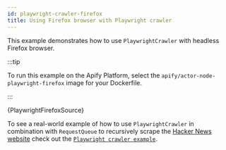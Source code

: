 ```yaml
---
id: playwright-crawler-firefox
title: Using Firefox browser with Playwright crawler
---
```



This example demonstrates how to use <ApiLink to="playwright-crawler/class/PlaywrightCrawler">`PlaywrightCrawler`</ApiLink> with headless Firefox browser.

:::tip

To run this example on the Apify Platform, select the `apify/actor-node-playwright-firefox` image for your Dockerfile.

:::

<CodeBlock className="language-js">
    {PlaywrightFirefoxSource}
</CodeBlock>

To see a real-world example of how to use <ApiLink to="playwright-crawler/class/PlaywrightCrawler">`PlaywrightCrawler`</ApiLink> in combination with <ApiLink to="core/class/RequestQueue">`RequestQueue`</ApiLink> to recursively scrape the [Hacker News website](https://news.ycombinator.com) check out the [`Playwright crawler example`](./playwright-crawler).
